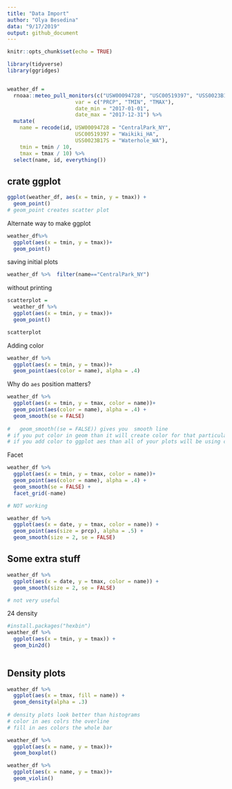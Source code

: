 ```yaml
---
title: "Data Import"
author: "Olya Besedina"
data: "9/17/2019"
output: github_document
---
```


```r
knitr::opts_chunk$set(echo = TRUE)

library(tidyverse)
library(ggridges)


weather_df = 
  rnoaa::meteo_pull_monitors(c("USW00094728", "USC00519397", "USS0023B17S"),
                      var = c("PRCP", "TMIN", "TMAX"), 
                      date_min = "2017-01-01",
                      date_max = "2017-12-31") %>%
  mutate(
    name = recode(id, USW00094728 = "CentralPark_NY", 
                      USC00519397 = "Waikiki_HA",
                      USS0023B17S = "Waterhole_WA"),
    tmin = tmin / 10,
    tmax = tmax / 10) %>%
  select(name, id, everything())

```

## crate ggplot

```r
ggplot(weather_df, aes(x = tmin, y = tmax)) + 
  geom_point()
# geom_point creates scatter plot
```

Alternate way to make ggplot

```r
weather_df%>%
  ggplot(aes(x = tmin, y = tmax))+
  geom_point()
```

saving initial plots 

```r
weather_df %>%  filter(name=="CentralPark_NY")
```

without printing

```r
scatterplot = 
  weather_df %>% 
  ggplot(aes(x = tmin, y = tmax))+
  geom_point()

scatterplot
```

Adding color

```r
weather_df %>% 
  ggplot(aes(x = tmin, y = tmax))+
  geom_point(aes(color = name), alpha = .4)
```

Why do `aes` position matters?

```r
weather_df %>% 
  ggplot(aes(x = tmin, y = tmax, color = name))+
  geom_point(aes(color = name), alpha = .4) +
  geom_smooth(se = FALSE)
  
#   geom_smooth((se = FALSE)) gives you  smooth line  
# if you put color in geom than it will create color for that particulas plot. 
# if you add color to ggplot aes than all of your plots will be using colors
```

Facet

```r
weather_df %>% 
  ggplot(aes(x = tmin, y = tmax, color = name))+
  geom_point(aes(color = name), alpha = .4) +
  geom_smooth(se = FALSE) +
  facet_grid(-name)

# NOT working
```

```r
weather_df %>% 
  ggplot(aes(x = date, y = tmax, color = name)) +
  geom_point(aes(size = prcp), alpha = .5) +
  geom_smooth(size = 2, se = FALSE)
```

## Some extra stuff
```r
weather_df %>% 
  ggplot(aes(x = date, y = tmax, color = name)) +
  geom_smooth(size = 2, se = FALSE)

# not very useful
```

24 density
```r
#install.packages("hexbin")
weather_df %>% 
  ggplot(aes(x = tmin, y = tmax)) +
  geom_bin2d()
  
```

## Density plots
```r
weather_df %>% 
  ggplot(aes(x = tmax, fill = name)) +
  geom_density(alpha = .3)
  
# density plots look better than histograms
# color in aes colrs the overline 
# fill in aes colors the whole bar
```


```r
weather_df %>% 
  ggplot(aes(x = name, y = tmax))+
  geom_boxplot()

weather_df %>% 
  ggplot(aes(x = name, y = tmax))+
  geom_violin()
```

